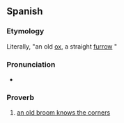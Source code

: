 ==Spanish==

===Etymology===
Literally, "an old [[ox]], a straight [[furrow]] {{gloss|it makes}}"

===Pronunciation===
* {{es-IPA|buey viejo, surco derecho}}

===Proverb===
{{head|es|proverb}}

# [[a new broom sweeps clean, but an old broom knows the corners|an old broom knows the corners]]